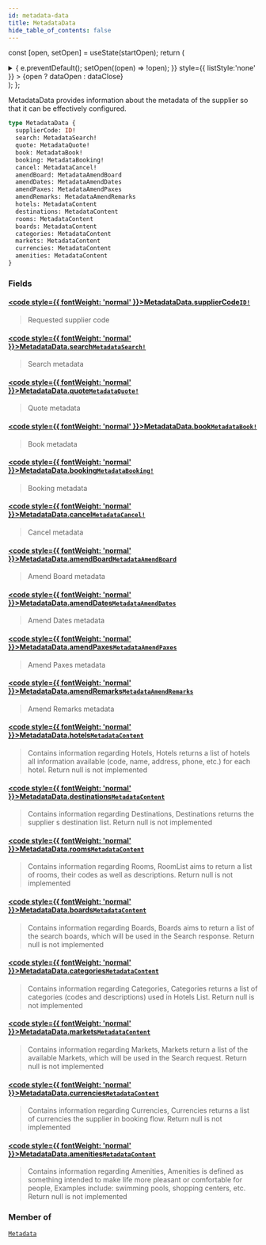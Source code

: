 ```yaml
---
id: metadata-data
title: MetadataData
hide_table_of_contents: false
---
```






const [open, setOpen] = useState(startOpen);
return (
<details {...(open ? { open: true } : {})} className="details" style={{ border:'none', boxShadow:'none', background:'var(--ifm-background-color)' }}>
<summary
onClick={(e) => {
e.preventDefault();
setOpen((open) => !open);
}}
style={{ listStyle:'none' }} >
{open ? dataOpen : dataClose}
</summary>
{open && children}
</details>
);
};

MetadataData provides information about the metadata of the supplier so that it can be effectively configured.

```graphql
type MetadataData {
  supplierCode: ID!
  search: MetadataSearch!
  quote: MetadataQuote!
  book: MetadataBook!
  booking: MetadataBooking!
  cancel: MetadataCancel!
  amendBoard: MetadataAmendBoard
  amendDates: MetadataAmendDates
  amendPaxes: MetadataAmendPaxes
  amendRemarks: MetadataAmendRemarks
  hotels: MetadataContent
  destinations: MetadataContent
  rooms: MetadataContent
  boards: MetadataContent
  categories: MetadataContent
  markets: MetadataContent
  currencies: MetadataContent
  amenities: MetadataContent
}
```

### Fields

#### [<code style={{ fontWeight: 'normal' }}>MetadataData.<b>supplierCode</b></code>](#)<Bullet />[`ID!`](/api/scalars/id) <Badge class="badge badge--secondary" text="non-null"/> <Badge class="badge badge--secondary" text="scalar"/>

> Requested supplier code

#### [<code style={{ fontWeight: 'normal' }}>MetadataData.<b>search</b></code>](#)<Bullet />[`MetadataSearch!`](/api/objects/metadata-search) <Badge class="badge badge--secondary" text="non-null"/> <Badge class="badge badge--secondary" text="object"/>

> Search metadata

#### [<code style={{ fontWeight: 'normal' }}>MetadataData.<b>quote</b></code>](#)<Bullet />[`MetadataQuote!`](/api/objects/metadata-quote) <Badge class="badge badge--secondary" text="non-null"/> <Badge class="badge badge--secondary" text="object"/>

> Quote metadata

#### [<code style={{ fontWeight: 'normal' }}>MetadataData.<b>book</b></code>](#)<Bullet />[`MetadataBook!`](/api/objects/metadata-book) <Badge class="badge badge--secondary" text="non-null"/> <Badge class="badge badge--secondary" text="object"/>

> Book metadata

#### [<code style={{ fontWeight: 'normal' }}>MetadataData.<b>booking</b></code>](#)<Bullet />[`MetadataBooking!`](/api/objects/metadata-booking) <Badge class="badge badge--secondary" text="non-null"/> <Badge class="badge badge--secondary" text="object"/>

> Booking metadata

#### [<code style={{ fontWeight: 'normal' }}>MetadataData.<b>cancel</b></code>](#)<Bullet />[`MetadataCancel!`](/api/objects/metadata-cancel) <Badge class="badge badge--secondary" text="non-null"/> <Badge class="badge badge--secondary" text="object"/>

> Cancel metadata

#### [<code style={{ fontWeight: 'normal' }}>MetadataData.<b>amendBoard</b></code>](#)<Bullet />[`MetadataAmendBoard`](/api/objects/metadata-amend-board) <Badge class="badge badge--secondary" text="object"/>

> Amend Board metadata

#### [<code style={{ fontWeight: 'normal' }}>MetadataData.<b>amendDates</b></code>](#)<Bullet />[`MetadataAmendDates`](/api/objects/metadata-amend-dates) <Badge class="badge badge--secondary" text="object"/>

> Amend Dates metadata

#### [<code style={{ fontWeight: 'normal' }}>MetadataData.<b>amendPaxes</b></code>](#)<Bullet />[`MetadataAmendPaxes`](/api/objects/metadata-amend-paxes) <Badge class="badge badge--secondary" text="object"/>

> Amend Paxes metadata

#### [<code style={{ fontWeight: 'normal' }}>MetadataData.<b>amendRemarks</b></code>](#)<Bullet />[`MetadataAmendRemarks`](/api/objects/metadata-amend-remarks) <Badge class="badge badge--secondary" text="object"/>

> Amend Remarks metadata

#### [<code style={{ fontWeight: 'normal' }}>MetadataData.<b>hotels</b></code>](#)<Bullet />[`MetadataContent`](/api/objects/metadata-content) <Badge class="badge badge--secondary" text="object"/>

> Contains information regarding Hotels, Hotels returns a list of hotels all information available (code, name,
> address, phone, etc.) for each hotel. Return null is not implemented

#### [<code style={{ fontWeight: 'normal' }}>MetadataData.<b>destinations</b></code>](#)<Bullet />[`MetadataContent`](/api/objects/metadata-content) <Badge class="badge badge--secondary" text="object"/>

> Contains information regarding Destinations, Destinations returns the supplier s destination list.
> Return null is not implemented

#### [<code style={{ fontWeight: 'normal' }}>MetadataData.<b>rooms</b></code>](#)<Bullet />[`MetadataContent`](/api/objects/metadata-content) <Badge class="badge badge--secondary" text="object"/>

> Contains information regarding Rooms, RoomList aims to return a list of rooms, their codes as well as descriptions.
> Return null is not implemented

#### [<code style={{ fontWeight: 'normal' }}>MetadataData.<b>boards</b></code>](#)<Bullet />[`MetadataContent`](/api/objects/metadata-content) <Badge class="badge badge--secondary" text="object"/>

> Contains information regarding Boards, Boards aims to return a list of the search boards,
> which will be used in the Search response. Return null is not implemented

#### [<code style={{ fontWeight: 'normal' }}>MetadataData.<b>categories</b></code>](#)<Bullet />[`MetadataContent`](/api/objects/metadata-content) <Badge class="badge badge--secondary" text="object"/>

> Contains information regarding Categories, Categories returns a list of categories (codes and descriptions)
> used in Hotels List. Return null is not implemented

#### [<code style={{ fontWeight: 'normal' }}>MetadataData.<b>markets</b></code>](#)<Bullet />[`MetadataContent`](/api/objects/metadata-content) <Badge class="badge badge--secondary" text="object"/>

> Contains information regarding Markets, Markets return a list of the available Markets, which will be
> used in the Search request. Return null is not implemented

#### [<code style={{ fontWeight: 'normal' }}>MetadataData.<b>currencies</b></code>](#)<Bullet />[`MetadataContent`](/api/objects/metadata-content) <Badge class="badge badge--secondary" text="object"/>

> Contains information regarding Currencies, Currencies returns a list of currencies the supplier in booking flow.
> Return null is not implemented

#### [<code style={{ fontWeight: 'normal' }}>MetadataData.<b>amenities</b></code>](#)<Bullet />[`MetadataContent`](/api/objects/metadata-content) <Badge class="badge badge--secondary" text="object"/>

> Contains information regarding Amenities, Amenities is defined as something intended to make life more
> pleasant or comfortable for people, Examples include: swimming pools, shopping centers, etc.
> Return null is not implemented

### Member of

[`Metadata`](/api/objects/metadata) <Badge class="badge badge--secondary" text="object"/>
